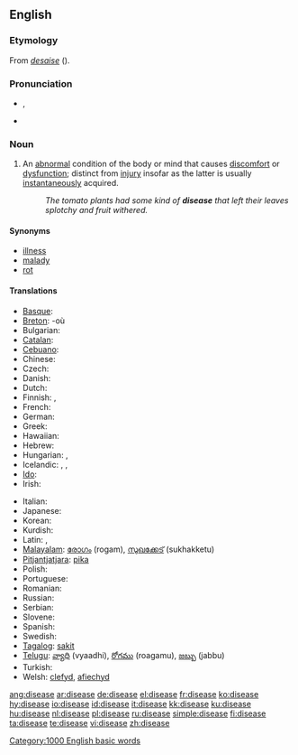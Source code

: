 ==English==

===Etymology===
From {{OF.}} ''[[desaise]]'' ({{prefix|dis|ease}}).

===Pronunciation===
* {{IPA|/disiːz/}}, {{IPA|/dəsiːz/}}
* {{audio|en-us-disease.ogg|Audio (US)}}
*: {{rhymes|iːz}}

===Noun===
{{wikipedia}}
{{en-noun}}

# {{pathology}} An [[abnormal]] condition of the body or mind that causes [[discomfort]] or [[dysfunction]]; distinct from [[injury]] insofar as the latter is usually [[instantaneous]]ly acquired.
#: ''The tomato plants had some kind of '''disease''' that left their leaves splotchy and fruit withered.''

====Synonyms====
* [[illness]]
* [[malady]]
* [[rot]]

====Translations====
{{trans-top|an abnormal condition of the body causing discomfort or dysfunction}}
* [[Basque]]: {{t|eu|eritasun|xs=Basque}}
* [[Breton]]: {{t|br|kleñved|m|xs=Breton}} -où {{p}}
* Bulgarian: {{t|bg|болест|f|tr=bolest|sc=Cyrl}}
* [[Catalan]]: {{t|ca|malaltia|f}}
* [[Cebuano]]: {{tø|ceb|sakit|xs=Cebuano}}
* Chinese: {{t-|cmn|病|tr=bìng|sc=Hani|xs=Mandarin}}
* Czech: {{t-|cs|nemoc|f}}
* Danish: {{t|da|sygdom}}
* Dutch: {{t+|nl|ziekte|f}}
* Finnish: {{t+|fi|sairaus}}, {{t-|fi|tauti}}
* French: {{t+|fr|maladie|f}}
* German: {{t+|de|Krankheit|f}}
* Greek: {{t+|el|ασθένεια|tr=asthéneia|sc=Grek}}
* Hawaiian: {{tø|haw|maʻi|xs=Hawaiian}}
* Hebrew: {{t+|he|מחלה|f|tr=makhala|sc=Hebr}}
* Hungarian: {{t+|hu|betegség}}, {{t-|hu|kór}}
* Icelandic: {{t+|is|sjúkdómur}}, {{t+|is|sýki}}, {{t+|is|mein}}
* [[Ido]]: {{t|io|malad-eso|xs=Ido}}
* Irish: {{t-|ga|galar|m|xs=Irish}}
{{trans-mid}}
* Italian: {{t+|it|malattia|f}}
* Japanese: {{t+|ja|病気|tr=byōki|sc=Jpan}}
* Korean: {{t-|ko|질병|sc=Hang}}
* Kurdish: {{t|ku|نه‌خۆشی|sc=KUchar}}
* Latin: {{t-|la|morbus|m}}, {{t|la|infirmitas|f}}
* [[Malayalam]]: [[രോഗം]] (rogam), [[സുഖക്കേട്]] (sukhakketu)
* [[Pitjantjatjara]]: [[pika]]
* Polish: {{t+|pl|choroba |f}}
* Portuguese: {{t+|pt|doença|f}}
* Romanian: {{t-|ro|boală|f}}
* Russian: {{t+|ru|заболевание|tr=zabolevaniye|sc=Cyrl}}
* Serbian: {{t-|sr|bolest|f}}
* Slovene: {{t+|sl|bolezen|f}}
* Spanish: {{t+|es|enfermedad|f}}
* Swedish: {{t+|sv|sjukdom|c}}
* [[Tagalog]]: [[sakit]]
* [[Telugu]]: [[వ్యాధి]] (vyaadhi), [[రోగము]] (roagamu), [[జబ్బు]] (jabbu)
* Turkish: {{t+|tr|hastalık}}
* Welsh: [[clefyd]], [[afiechyd]]
{{trans-bottom}}

[[Category:1000 English basic words]]
[[Category:Diseases| ]]

[[ang:disease]]
[[ar:disease]]
[[de:disease]]
[[el:disease]]
[[fr:disease]]
[[ko:disease]]
[[hy:disease]]
[[io:disease]]
[[id:disease]]
[[it:disease]]
[[kk:disease]]
[[ku:disease]]
[[hu:disease]]
[[nl:disease]]
[[pl:disease]]
[[ru:disease]]
[[simple:disease]]
[[fi:disease]]
[[ta:disease]]
[[te:disease]]
[[vi:disease]]
[[zh:disease]]